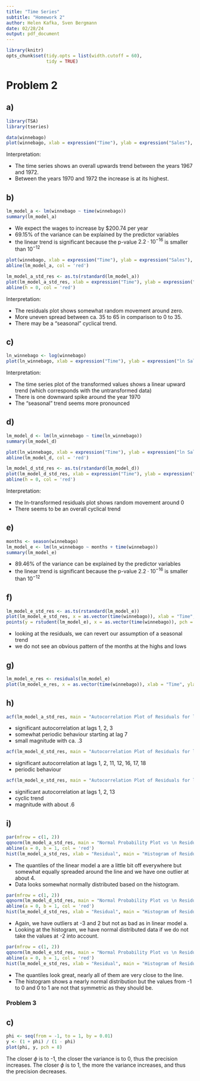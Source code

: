 ```yaml
---
title: "Time Series"
subtitle: "Homework 2"
author: Helen Kafka, Sven Bergmann
date: 02/28/24
output: pdf_document
---
```


```r
library(knitr)
opts_chunk$set(tidy.opts = list(width.cutoff = 60),
               tidy = TRUE)
```

# Problem 2

## a)

```r
library(TSA)
library(tseries)
```

```r
data(winnebago)
plot(winnebago, xlab = expression("Time"), ylab = expression("Sales"), main = expression("Time Series Plot of Winnebago"))
```

Interpretation:

- The time series shows an overall upwards trend between the years 1967 and 1972.
- Between the years 1970 and 1972 the increase is at its highest.

## b)


```r
lm_model_a <- lm(winnebago ~ time(winnebago))
summary(lm_model_a)
```

- We expect the wages to increase by $200.74 per year
- $69.15\%$ of the variance can be explained by the predictor variables
- the linear trend is significant because the p-value $2.2 \cdot 10^{-16}$ is smaller than $10^{-12}$

```r
plot(winnebago, xlab = expression("Time"), ylab = expression("Sales"), main = expression("Time Series Plot of Winnebago with a least squares regression fit"))
abline(lm_model_a, col = 'red')
```

```r
lm_model_a_std_res <- as.ts(rstandard(lm_model_a))
plot(lm_model_a_std_res, xlab = expression("Time"), ylab = expression("Residuals"), main = "Plot of Residuals versus Time")
abline(h = 0, col = 'red')
```

Interpretation:

- The residuals plot shows somewhat random movement around zero.
- More uneven spread between ca. 35 to 65 in comparison to 0 to 35.
- There may be a "seasonal" cyclical trend.


## c)

```r
ln_winnebago <- log(winnebago)
plot(ln_winnebago, xlab = expression("Time"), ylab = expression("ln Sales"), main = expression("Time Series Plot of Winnebago"))
```

Interpretation:

- The time series plot of the transformed values shows a linear upward trend (which corresponds with the untransformed data)
- There is one downward spike around the year 1970
- The "seasonal" trend seems more pronounced


## d)

```r
lm_model_d <- lm(ln_winnebago ~ time(ln_winnebago))
summary(lm_model_d)
```

```r
plot(ln_winnebago, xlab = expression("Time"), ylab = expression("ln Sales"), main = expression("Time Series Plot of Winnebago with a least squares regression fit"))
abline(lm_model_d, col = 'red')
```

```r
lm_model_d_std_res <- as.ts(rstandard(lm_model_d))
plot(lm_model_d_std_res, xlab = expression("Time"), ylab = expression("Residuals"), main = "ln Plot of Residuals versus Time")
abline(h = 0, col = 'red')
```

Interpretation:

- the ln-transformed residuals plot shows random movement around 0
- There seems to be an overall cyclical trend

## e)

```r
months <- season(winnebago)
lm_model_e <- lm(ln_winnebago ~ months + time(winnebago))
summary(lm_model_e)
```

- $89.46\%$ of the variance can be explained by the predictor variables
- the linear trend is significant because the p-value $2.2 \cdot 10^{-16}$ is smaller than $10^{-12}$

## f)

```r
lm_model_e_std_res <- as.ts(rstandard(lm_model_e))
plot(lm_model_e_std_res, x = as.vector(time(winnebago)), xlab = "Time", ylab = "Standardized Residuals", main = "Standardized Residuals", type = "l")
points(y = rstudent(lm_model_e), x = as.vector(time(winnebago)), pch = as.vector(season(winnebago)))
```

- looking at the residuals, we can revert our assumption of a seasonal trend
- we do not see an obvious pattern of the months at the highs and lows

## g)

```r
lm_model_e_res <- residuals(lm_model_e)
plot(lm_model_e_res, x = as.vector(time(winnebago)), xlab = "Time", ylab = "Residuals", main = "Residuals", type = "l")
```

## h)

```r
acf(lm_model_a_std_res, main = "Autocorrelation Plot of Residuals for linear model a")
```

- significant autocorrelation at lags 1, 2, 3
- somewhat periodic behaviour starting at lag 7
- small magnitude with ca. .3

```r
acf(lm_model_d_std_res, main = "Autocorrelation Plot of Residuals for linear model d")
```

- significant autocorrelation at lags 1, 2, 11, 12, 16, 17, 18
- periodic behaviour

```r
acf(lm_model_e_std_res, main = "Autocorrelation Plot of Residuals for linear model e")
```

- significant autocorrelation at lags 1, 2, 13
- cyclic trend
- magnitude with about .6

## i)

```r
par(mfrow = c(1, 2))
qqnorm(lm_model_a_std_res, main = "Normal Probability Plot vs \n Residuals Fit for lm a")
abline(a = 0, b = 1, col = 'red')
hist(lm_model_a_std_res, xlab = "Residual", main = "Histogram of Residuals \n for lm a")
```

- The quantiles of the linear model a are a little bit off everywhere but somewhat equally spreaded around the line and we have one outlier at about 4.
- Data looks somewhat normally distributed based on the histogram.

```r
par(mfrow = c(1, 2))
qqnorm(lm_model_d_std_res, main = "Normal Probability Plot vs \n Residuals Fit for lm d")
abline(a = 0, b = 1, col = 'red')
hist(lm_model_d_std_res, xlab = "Residual", main = "Histogram of Residuals \n for lm d")
```

- Again, we have outliers at -3 and 2 but not as bad as in linear model a.
- Looking at the histogram, we have normal distributed data if we do not take the values at -2 into account.

```r
par(mfrow = c(1, 2))
qqnorm(lm_model_e_std_res, main = "Normal Probability Plot vs \n Residuals Fit for lm e")
abline(a = 0, b = 1, col = 'red')
hist(lm_model_e_std_res, xlab = "Residual", main = "Histogram of Residuals \n for lm e")
```

- The quantiles look great, nearly all of them are very close to the line.
- The histogram shows a nearly normal distribution but the values from -1 to 0 and 0 to 1 are not that symmetric as they should be.

### Problem 3

## c)

```r
phi <- seq(from = -1, to = 1, by = 0.01)
y <- (1 + phi) / (1 - phi)
plot(phi, y, pch = 8)
```

The closer $\phi$ is to -1, the closer the variance is to 0, thus the precision increases.
The closer $\phi$ is to 1, the more the variance increases, and thus the precision decreases.